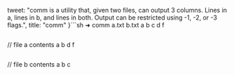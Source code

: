   tweet:
    "comm is a utility that, given two files, can output 3 columns. Lines in a, lines in b, and lines in both. Output can be restricted using -1, -2, or -3 flags.",
  title: "comm"
}```sh
➜ comm a.txt b.txt
		a
		b
	c
d
f
```;

```
// file a contents
a
b
d
f
```

```
// file b contents
a
b
c
```

